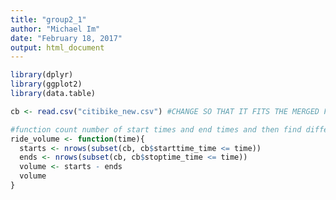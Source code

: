 ---
title: "group2_1"
author: "Michael Im"
date: "February 18, 2017"
output: html_document
---

```{r}

library(dplyr)
library(ggplot2)
library(data.table)

cb <- read.csv("citibike_new.csv") #CHANGE SO THAT IT FITS THE MERGED FILE

#function count number of start times and end times and then find difference
ride_volume <- function(time){
  starts <- nrows(subset(cb, cb$starttime_time <= time))
  ends <- nrows(subset(cb, cb$stoptime_time <= time))
  volume <- starts - ends
  volume
}
```
